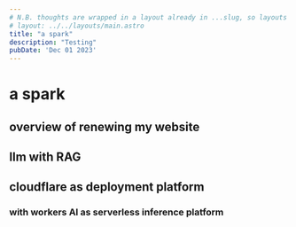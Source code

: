 ```yaml
---
# N.B. thoughts are wrapped in a layout already in ...slug, so layouts here should be for thought-specific layouts.
# layout: ../../layouts/main.astro
title: "a spark"
description: "Testing"
pubDate: 'Dec 01 2023'
---
```

# a spark

## overview of renewing my website

## llm with RAG

## cloudflare as deployment platform
### with workers AI as serverless inference platform
